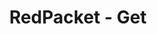 ---
title: 'RedPacket - Get'
openapi: '/en/api-reference/openapi-en.json GET /v1/redpacket/{id}'
---